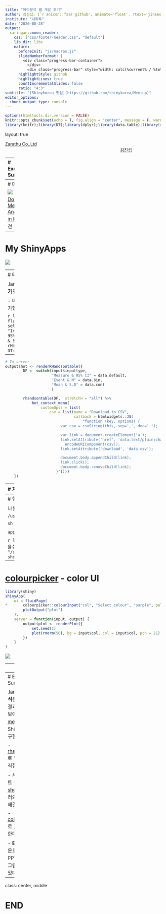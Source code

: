 ```yaml
---
title: "메타분석 웹 개발 후기"
author: 김진섭; [`r anicon::faa('github', animate='float', rtext='jinseob2kim')`](https://github.com/jinseob2kim)
institute: "차라투"
date: "2020-08-28"
output:
  xaringan::moon_reader:
    css: ["css/footer-header.css", "default"]
    lib_dir: libs
    nature:
      beforeInit: "js/macros.js"
      slideNumberFormat: |
        <div class="progress-bar-container">
          </div>
          <div class="progress-bar" style="width: calc(%current% / %total% * 100%);">
      highlightStyle: github
      highlightLines: true
      countIncrementalSlides: false
      ratio: "4:3" 
subtitle: "[Shinykorea 밋업](https://github.com/shinykorea/Meetup)"
editor_options: 
  chunk_output_type: console
---
```


```r
options(htmltools.dir.version = FALSE)
knitr::opts_chunk$set(echo = T, fig.align = "center", message = F, warning = F)
library(knitr);library(DT);library(dplyr);library(data.table);library(rmarkdown);library(readr);library(purrr);library(tidyr)
```


layout: true

<div class="my-footer"><span><a href="https://www.zarathu.com">Zarathu Co.,Ltd</a>   
&emsp;&emsp;&emsp;&emsp;&emsp;&emsp;&emsp;&emsp;&emsp;&emsp;&emsp;&emsp;&emsp;
&emsp;&emsp;&emsp;&emsp;&emsp;&emsp;&emsp;&emsp;&emsp;&emsp;&emsp;&emsp;&emsp;
<a href="https://github.com/jinseob2kim">김진섭</a></span></div> 



---
# Executive Summary 

.large[
**메타분석**은 여러 연구결과를 합쳐서 보여주는 분석, [meta](https://cran.r-project.org/package=meta) 패키지를 ShinyApps 로 구현하였다.

- [rhandsontable](https://cran.r-project.org/package=rhandsontable) 로 연구결과를 직접 입력한다.

- 서버에 한글폰트 설치 후 [showtext](https://cran.r-project.org/package=showtext) 로 불러와 한글깨짐을 해결한다.

- [colourpicker](https://cran.r-project.org/package=colourpicker) 로 글자색 조절한다.

- **EMF** 포맷 다운로드를 지원, PPT에서 직접 그림수정할 수 있다.
]


---
# 메타분석 

![](https://mblogthumb-phinf.pstatic.net/MjAxODA1MzBfODQg/MDAxNTI3NjQzNjg1NjA2.3oQ6vLm7d0yML0q5ohLvSV1uYobZ-eNVmPp_jVMM8Bog.L5XPNwr9Z_GtTnYC4qdnF_zeCdY20Ok4-JPPysM2F70g.JPEG.ecotogether/4metaanalysishoriz.jpg?type=w800)


[Doing Meta Analysis in R](https://bookdown.org/MathiasHarrer/Doing_Meta_Analysis_in_R/) 책 추천


---
# My ShinyApps


[![](http://app.zarathu.com/img/meta-analysis.png)](http://app.zarathu.com/meta-analysis)


---
# 테이블입력: [rhandsontable](https://cran.r-project.org/package=rhandsontable)

.large[
**csv** 다운로드, **행/열 추가**도 가능.

- 메타분석웹은 행추가 옵션만 추가했음 (default)
]

```r
library(shiny)
ui = fluidPage(
        selectInput("inputtype", "Input type", c("Measure & 95% CI", "Event & N", "Mean & S.D")),
*       rHandsontableOutput("hot"),
        DT::DToutput("table")
    )
)
```

---

```r
# In server
output$hot <- renderRHandsontable({
        DF <- switch(input$inputtype,
                     "Measure & 95% CI" = data.default,
                     "Event & N" = data.bin,
                     "Mean & S.D" = data.cont
                     )

        rhandsontable(DF,  stretchH = "all") %>% 
            hot_context_menu(
                customOpts = list(
                    csv = list(name = "Download to CSV",
                               callback = htmlwidgets::JS(
                                   "function (key, options) {
                         var csv = csvString(this, sep=',', dec='.');

                         var link = document.createElement('a');
                         link.setAttribute('href', 'data:text/plain;charset=utf-8,' +
                           encodeURIComponent(csv));
                         link.setAttribute('download', 'data.csv');

                         document.body.appendChild(link);
                         link.click();
                         document.body.removeChild(link);
                       }"))))
    })
```

---
# 저장

.large[
`hot_to_r` 함수 이용 **data.frame**으로 저장.
]

```r
output$table <- DT::renderDT({
* DF <- hot_to_r(input$hot)
  datatable(DF)
})

```

---
# 한글깨짐: [showtext](https://cran.r-project.org/package=showtext)

나눔폰트: 우분투 기준 `/usr/share/fonts/truetype/nanum/` 에 저장됨.

```sh
sudo apt-get install fonts-nanum-coding 
```

`app.R` 시작부분에 아래 코드 실행 

```r
library(showtext)
showtext_opts(dpi = 90) ## 작을수록 글씨 커짐                                                
font_add("NanumGothic", "/usr/share/fonts/truetype/nanum/NanumGothic.ttf")
showtext_auto()
```


---
# [colourpicker](https://github.com/daattali/colourpicker) - color UI 

```r
library(shiny)
shinyApp(
    ui = fluidPage(
*       colourpicker::colourInput("col", "Select colour", "purple", palette = "limited"),
        plotOutput("plot")
    ),
    server = function(input, output) {
        output$plot <- renderPlot({
            set.seed(1)
            plot(rnorm(50), bg = input$col, col = input$col, pch = 21)
        })
    }
)
```


![](https://raw.githubusercontent.com/jinseob2kim/PresentationShinyMed/master/docs/qgraph.png)


---
# EMF 

[devEMF](https://cran.r-project.org/package=devEMF) 패키지 이용, `emfPlus` 는 투명지원기능인데 **F** 가 안전.

```r
*devEMF::emf("plot.emf", width = 7, height = 7, emfPlus = F)
ggplot(mtcars, aes(mpg, cyl)) + geom_point()
dev.off()
```

```r
include_graphics("https://raw.githubusercontent.com/jinseob2kim/PresentationShinyMed/master/docs/zzz.png")
```


---
# Executive Summary 

.large[
**메타분석**은 여러 연구결과를 합쳐서 보여주는 분석, [meta](https://cran.r-project.org/package=meta) 패키지를 ShinyApps 로 구현하였다.

- [rhandsontable](https://cran.r-project.org/package=rhandsontable) 로 연구결과를 직접 입력한다.

- 서버에 한글폰트 설치 후 [showtext](https://cran.r-project.org/package=showtext) 로 불러와 한글깨짐을 해결한다.

- [colourpicker](https://cran.r-project.org/package=colourpicker) 로 글자색 조절한다.

- **EMF** 포맷 다운로드를 지원, PPT에서 직접 그림수정할 수 있다.
]

---
class: center, middle

# END


